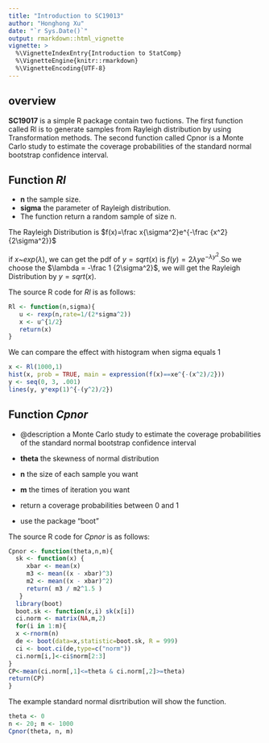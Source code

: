 ```yaml
---
title: "Introduction to SC19013"
author: "Honghong Xu"
date: "`r Sys.Date()`"
output: rmarkdown::html_vignette
vignette: >
  %\VignetteIndexEntry{Introduction to StatComp}
  %\VignetteEngine{knitr::rmarkdown}
  %\VignetteEncoding{UTF-8}
---
```


## overview
__SC19017__ is a simple R package contain two fuctions. The first function called Rl is to generate samples from  Rayleigh distribution by using Transformation methods. The second function called Cpnor is a Monte Carlo study to estimate the coverage probabilities of the standard normal bootstrap confidence interval.

## Function _Rl_ 
* **n** the sample size.
* **sigma** the parameter of Rayleigh distribution.
* The function return a random sample of size n.

The  Rayleigh Distribution is $f(x)=\frac x{\sigma^2}e^{-\frac {x^2} {2\sigma^2}}$

if $x$~$exp(\lambda)$, we can get the pdf of $y=sqrt(x)$ is $f(y)=2\lambda y e^{-\lambda y^{2}}$.So we choose the $\lambda = -\frac 1 {2\sigma^2}$, we will get the Rayleigh Distribution by $y=sqrt(x)$. 

The source R code for _Rl_ is as follows:
```r
Rl <- function(n,sigma){
   u <- rexp(n,rate=1/(2*sigma^2))
   x <- u^{1/2}
   return(x) 
}
```

We can compare the effect with histogram when sigma equals 1
```r
x <- Rl(1000,1) 
hist(x, prob = TRUE, main = expression(f(x)==xe^{-(x^2)/2})) 
y <- seq(0, 3, .001) 
lines(y, y*exp(1)^{-(y^2)/2})
```

## Function _Cpnor_ 
* @description  a Monte Carlo study to estimate the coverage probabilities of the standard normal bootstrap confidence interval

* **theta** the skewness of normal distribution
* **n** the size of each sample you want
* **m** the times of iteration you want
* return a coverage probabilities between 0 and 1
* use the package "boot"

The source R code for _Cpnor_ is as follows:
```r
Cpnor <- function(theta,n,m){
  sk <- function(x) {
     xbar <- mean(x)
     m3 <- mean((x - xbar)^3)
     m2 <- mean((x - xbar)^2)
     return( m3 / m2^1.5 )
   }
  library(boot)
  boot.sk <- function(x,i) sk(x[i])
  ci.norm <- matrix(NA,m,2)
  for(i in 1:m){
  x <-rnorm(n)
  de <- boot(data=x,statistic=boot.sk, R = 999)
  ci <- boot.ci(de,type=c("norm"))
  ci.norm[i,]<-ci$norm[2:3]
}
CP<-mean(ci.norm[,1]<=theta & ci.norm[,2]>=theta)
return(CP)
}
```
 
The example standard normal disrtribution will show the function.
```r
theta <- 0
n <- 20; m <- 1000
Cpnor(theta, n, m)
```
